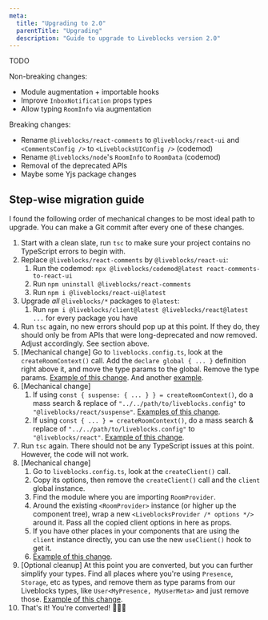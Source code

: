 ```yaml
---
meta:
  title: "Upgrading to 2.0"
  parentTitle: "Upgrading"
  description: "Guide to upgrade to Liveblocks version 2.0"
---
```


TODO

Non-breaking changes:

- Module augmentation + importable hooks
- Improve `InboxNotification` props types
- Allow typing `RoomInfo` via augmentation

Breaking changes:

- Rename `@liveblocks/react-comments` to `@liveblocks/react-ui` and
  `<CommentsConfig />` to `<LiveblocksUIConfig />` (codemod)
- Rename `@liveblocks/node`'s `RoomInfo` to `RoomData` (codemod)
- Removal of the deprecated APIs
- Maybe some Yjs package changes

## Step-wise migration guide

I found the following order of mechanical changes to be most ideal path to upgrade. You can make a Git commit after every one of these changes.

1. Start with a clean slate, run `tsc` to make sure your project contains no TypeScript errors to begin with.
1. Replace `@liveblocks/react-comments` by `@liveblocks/react-ui`:
   1. Run the codemod: `npx @liveblocks/codemod@latest react-comments-to-react-ui`
   1. Run `npm uninstall @liveblocks/react-comments`
   1. Run `npm i @liveblocks/react-ui@latest`
1. Upgrade _all_ `@liveblocks/*` packages to `@latest`:
   1. Run `npm i @liveblocks/client@latest @liveblocks/react@latest ...` for every package you have
1. Run `tsc` again, no new errors should pop up at this point. If they do, they should only be from APIs that were long-deprecated and now removed. Adjust accordingly. See section above.
1. [Mechanical change] Go to `liveblocks.config.ts`, look at the `createRoomContext()` call. Add the `declare global { ... }` definition right above it, and move the type params to the global. Remove the type params. [Example of this change](https://github.com/liveblocks/liveblocks/commit/da750d4ac9e88d812c0fb612ce18f02920d65463). And another [example](https://github.com/liveblocks/liveblocks/commit/1c14e6e553463538d722b0b91baacc2aa4ff3267).
1. [Mechanical change]
   1. If using `const { suspense: { ... } } = createRoomContext()`, do a mass search & replace of `"../../path/to/liveblocks.config"` to `"@liveblocks/react/suspense"`. [Examples of this change](https://github.com/liveblocks/liveblocks/commit/9e6fd25f21e1bcbc4e625161f8d33ce6aaafb0ab).
   1. If using `const { ... } = createRoomContext()`, do a mass search & replace of `"../../path/to/liveblocks.config"` to `"@liveblocks/react"`. [Example of this change](https://github.com/liveblocks/liveblocks/commit/adc5692b072ef291082c2e1a22e77eb30c2b1667).
1. Run `tsc` again. There should not be any TypeScript issues at this point. However, the code will not work.
1. [Mechanical change]
   1. Go to `liveblocks.config.ts`, look at the `createClient()` call.
   1. Copy its options, then remove the `createClient()` call and the `client` global instance.
   1. Find the module where you are importing `RoomProvider`.
   1. Around the existing `<RoomProvider>` instance (or higher up the component tree), wrap a new `<LiveblocksProvider /* options */>` around it. Pass all the copied client options in here as props.
   1. If you have other places in your components that are using the `client` instance directly, you can use the new `useClient()` hook to get it.
   1. [Example of this change](https://github.com/liveblocks/liveblocks/commit/414f83c655ec5c5b5e045ab970423fb2ef79c50f).
1. [Optional cleanup] At this point you are converted, but you can further simplify your types. Find all places where you're using `Presence`, `Storage`, etc as types, and remove them as type params from our Liveblocks types, like `User<MyPresence, MyUserMeta>` and just remove those. [Example of this change](https://github.com/liveblocks/liveblocks/commit/d079a0056a792c15c752dcd581ee9cc264269b81).
1. That's it! You're converted! 🎉🎉🎉
